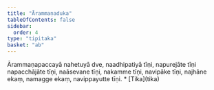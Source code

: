 ```yaml
---
title: "Ārammaṇaduka"
tableOfContents: false
sidebar:
  order: 4
type: "tipitaka"
basket: "ab"
---
```



<DynamicBreadcrumb />

<Division number="234">

<Paragraph number="760">
Ārammaṇapaccayā nahetuyā dve, naadhipatiyā tīṇi, napurejāte tīṇi napacchājāte tīṇi, naāsevane tīṇi, nakamme tīṇi, navipāke tīṇi, najhāne ekaṃ, namagge ekaṃ, navippayutte tīṇi.

</Paragraph>
</Division>

<TableOfContents>
* [Tika](tika)
</TableOfContents>